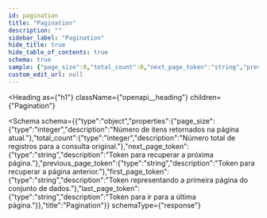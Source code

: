 ```yaml
---
id: pagination
title: "Pagination"
description: ""
sidebar_label: "Pagination"
hide_title: true
hide_table_of_contents: true
schema: true
sample: {"page_size":0,"total_count":0,"next_page_token":"string","previous_page_token":"string","first_page_token":"string","last_page_token":"string"}
custom_edit_url: null
---
```


<!-- DO NOT EDIT THIS FILE DIRECTLY! -->
<!-- IT IS AUTOMATICALLY GENERATED FROM THE YAML FILES IN THE OAS FOLDER -->
<!-- These files are automatically generated by npm `run apidocs` scripts. -->
<!-- Any manual changes will be lost on the next automatic generation. -->
<!-- To modify the documentation or the OpenAPI specification, edit the appropriate source files in the `oas` folder. -->


<Heading
  as={"h1"}
  className={"openapi__heading"}
  children={"Pagination"}
>
</Heading>





<Schema
  schema={{"type":"object","properties":{"page_size":{"type":"integer","description":"Número de itens retornados na página atual."},"total_count":{"type":"integer","description":"Número total de registros para a consulta original."},"next_page_token":{"type":"string","description":"Token para recuperar a próxima página."},"previous_page_token":{"type":"string","description":"Token para recuperar a página anterior."},"first_page_token":{"type":"string","description":"Token representando a primeira página do conjunto de dados."},"last_page_token":{"type":"string","description":"Token para ir para a última página."}},"title":"Pagination"}}
  schemaType={"response"}
>
  
</Schema>
